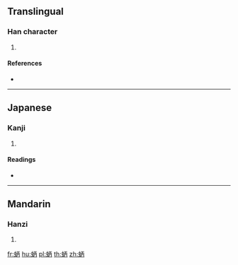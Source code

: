 {{character info/new}}
==Translingual==

===Han character===
{{Han char|rn=142|rad=虫|as=05|sn=11|four=51127|canj=LIMOB}}

# {{defn|Han|sort=虫05}}

====References====
* {{Han ref|kx=1080.140|dkj=32958|dj=1548.310|hdz=42842.050|uh=86C3|ud=34499|bh=D7AE|bd=55214}}

----

==Japanese==

===Kanji===
{{ja-kanji|grade=|rs=虫05}}

# {{defn|lang=ja|sort=虫05}}

====Readings====
* {{ja-readings|on=[[へい]] (hei), [[ひょう]] (hyō), [[ほう]] (hō)|kun=|nanori=}}

----

==Mandarin==

===Hanzi===
{{cmn-hanzi|pin=[[bǐng]] ([[bing3]]), [[gǔ]] ([[gu3]])|wg=ping<sup>3</sup>, ku<sup>3</sup>}}

# {{defn|lang=cmn|sort=虫05}}

[[fr:蛃]]
[[hu:蛃]]
[[pl:蛃]]
[[th:蛃]]
[[zh:蛃]]